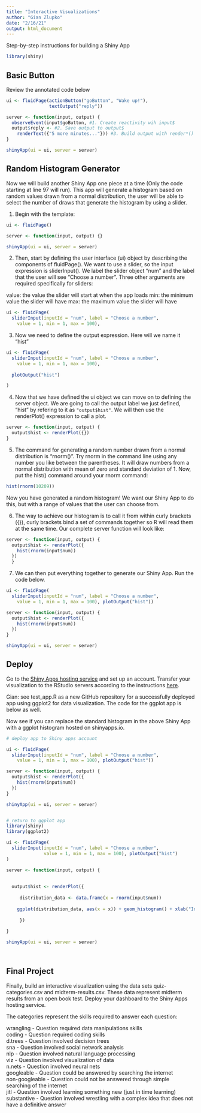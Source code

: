 ```yaml
---
title: "Interactive Visualizations"
author: "Gian Zlupko"
date: "2/16/21"
output: html_document
---
```


Step-by-step instructions for building a Shiny App

```r
library(shiny)
```

## Basic Button

Review the annotated code below

```r
ui <- fluidPage(actionButton("goButton", "Wake up!"),
                textOutput("reply"))

server <- function(input, output) {
  observeEvent(input$goButton, #1. Create reactivity wih input$
  output$reply <- #2. Save output to output$
    renderText({"5 more minutes..."})) #3. Build output with render*()
}

shinyApp(ui = ui, server = server)
```

## Random Histogram Generator

Now we will build another Shiny App one piece at a time (Only the code starting at line 97 will run). This app will generate a histogram based on random values drawn from a normal distribution, the user will be able to select the number of draws that generate the histogram by using a slider.

1. Begin with the template:

```r
ui <- fluidPage()

server <- function(input, output) {}

shinyApp(ui = ui, server = server)
```

2. Then, start by defining the user interface (ui) object by describing the components of fluidPage(). We want to use a slider, so the input expression is sliderInput(). We label the slider object "num" and the label that the user will see "Choose a number". Three other arguments are required specifically for sliders: 

value: the value the slider will start at when the app loads
min: the minimum value the slider will have
max: the maximum value the slider will have

```r
ui <- fluidPage(
  sliderInput(inputId = "num", label = "Choose a number", 
    value = 1, min = 1, max = 100),

```

3. Now we need to define the output expression. Here will we name it "hist"

```r
ui <- fluidPage(
  sliderInput(inputId = "num", label = "Choose a number", 
    value = 1, min = 1, max = 100),
  
  plotOutput("hist")

)
```

4. Now that we have defined the ui object we can move on to defining the server object. We are going to call the output label we just defined, "hist" by refering to it as ``"output$hist"``. We will then use the renderPlot() expression to call a plot.

```r
server <- function(input, output) {
  output$hist <- renderPlot({})
}
```

5. The command for generating a random number drawn from a normal distribution is "rnorm()". Try rnorm in the command line using any number you like between the parentheses. It will draw numbers from a normal distribution with mean of zero and standard deviation of 1. Now, put the hist() command around your rnorm command: 

```r

hist(rnorm(10209))

```



Now you have generated a random histogram! We want our Shiny App to do this, but with a range of values that the user can choose from.

6. The way to achieve our histogram is to call it from within curly brackets ({}), curly brackets bind a set of commands together so R will read them at the same time. Our complete server function will look like:

```r
server <- function(input, output) {
  output$hist <- renderPlot({
    hist(rnorm(input$num))
  })
  }
```

7. We can then put everything together to generate our Shiny App. Run the code below.

```r
ui <- fluidPage(
  sliderInput(inputId = "num", label = "Choose a number", 
    value = 1, min = 1, max = 100), plotOutput("hist"))

server <- function(input, output) {
  output$hist <- renderPlot({
    hist(rnorm(input$num))
  })
}

shinyApp(ui = ui, server = server)

```

## Deploy

Go to the [Shiny Apps hosting service](http://www.shinyapps.io/) and set up an account. Transfer your visualization to the RStudio servers according to the instructions [here](http://docs.rstudio.com/shinyapps.io/).

Gian: see test_app.R as a new GitHub repository for a successfully deployed app using ggplot2 for data visualization. The code for the ggplot app is below as well. 

Now see if you can replace the standard histogram in the above Shiny App with a ggplot histogram hosted on shinyapps.io.



```r

# deploy app to Shiny apps account 

ui <- fluidPage( 
  sliderInput(inputId = "num", label = "Choose a number", 
    value = 1, min = 1, max = 100), plotOutput("hist"))

server <- function(input, output) {
  output$hist <- renderPlot({
    hist(rnorm(input$num))
  })
}

shinyApp(ui = ui, server = server)


# return to ggplot app 
library(shiny) 
library(ggplot2)

ui <- fluidPage(
  sliderInput(inputId = "num", label = "Choose a number", 
              value = 1, min = 1, max = 100), plotOutput("hist")
)

server <- function(input, output) { 
  
  
  output$hist <- renderPlot({ 
    
     distribution_data <- data.frame(x = rnorm(input$num)) 
    
    ggplot(distribution_data, aes(x = x)) + geom_histogram() + xlab("Input Value") 
  
     })
  
}

shinyApp(ui = ui, server = server) 




```



## Final Project

Finally, build an interactive visualization using the data sets quiz-categories.csv and midterm-results.csv. These data represent midterm results from an open book test. Deploy your dashboard to the Shiny Apps hosting service. 

The categories represent the skills required to answer each question:

wrangling - Question required data manipulations skills  
coding - Question required coding skills  
d.trees - Question involved decision trees  
sna - Question involved social network analysis  
nlp - Question involved natural language processing  
viz - Question involved visualization of data  
n.nets - Question involved neural nets  
googleable - Question could be answered by searching the internet  
non-googleable - Question could not be answered through simple searching of the internet  
jitl - Question involved learning something new (just in time learning)  
substantive - Question involved wrestling with a complex idea that does not have a definitive answer
